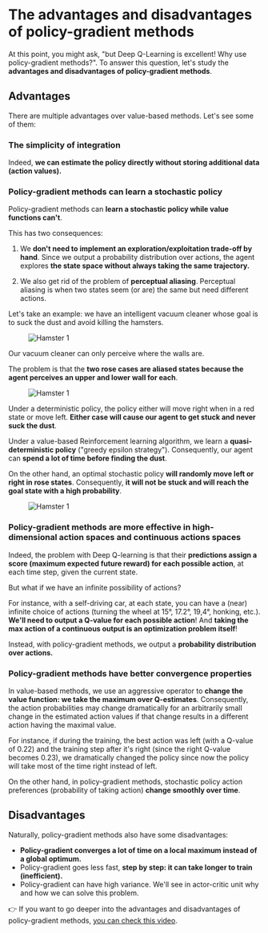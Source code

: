 # The advantages and disadvantages of policy-gradient methods

At this point, you might ask, "but Deep Q-Learning is excellent! Why use policy-gradient methods?". To answer this question, let's study the **advantages and disadvantages of policy-gradient methods**.

## Advantages

There are multiple advantages over value-based methods. Let's see some of them:

### The simplicity of integration

Indeed, **we can estimate the policy directly without storing additional data (action values).**

### Policy-gradient methods can learn a stochastic policy

Policy-gradient methods can **learn a stochastic policy while value functions can't**.

This has two consequences:

1. We **don't need to implement an exploration/exploitation trade-off by hand**. Since we output a probability distribution over actions, the agent explores **the state space without always taking the same trajectory.**

2. We also get rid of the problem of **perceptual aliasing**. Perceptual aliasing is when two states seem (or are) the same but need different actions.

Let's take an example: we have an intelligent vacuum cleaner whose goal is to suck the dust and avoid killing the hamsters.

<figure class="image table text-center m-0 w-full">
  <img src="https://huggingface.co/datasets/huggingface-deep-rl-course/course-images/resolve/main/en/unit6/hamster1.jpg" alt="Hamster 1"/>
</figure>

Our vacuum cleaner can only perceive where the walls are.

The problem is that the **two rose cases are aliased states because the agent perceives an upper and lower wall for each**.

<figure class="image table text-center m-0 w-full">
  <img src="https://huggingface.co/datasets/huggingface-deep-rl-course/course-images/resolve/main/en/unit6/hamster2.jpg" alt="Hamster 1"/>
</figure>

Under a deterministic policy, the policy either will move right when in a red state or move left. **Either case will cause our agent to get stuck and never suck the dust**.

Under a value-based Reinforcement learning algorithm, we learn a **quasi-deterministic policy** ("greedy epsilon strategy"). Consequently, our agent can **spend a lot of time before finding the dust**.

On the other hand, an optimal stochastic policy **will randomly move left or right in rose states**. Consequently, **it will not be stuck and will reach the goal state with a high probability**.

<figure class="image table text-center m-0 w-full">
  <img src="https://huggingface.co/datasets/huggingface-deep-rl-course/course-images/resolve/main/en/unit6/hamster3.jpg" alt="Hamster 1"/>
</figure>

### Policy-gradient methods are more effective in high-dimensional action spaces and continuous actions spaces

Indeed, the problem with Deep Q-learning is that their **predictions assign a score (maximum expected future reward) for each possible action**, at each time step, given the current state.

But what if we have an infinite possibility of actions?

For instance, with a self-driving car, at each state, you can have a (near) infinite choice of actions (turning the wheel at 15°, 17.2°, 19,4°, honking, etc.). **We'll need to output a Q-value for each possible action**! And **taking the max action of a continuous output is an optimization problem itself**!

Instead, with policy-gradient methods, we output a **probability distribution over actions.**

### Policy-gradient methods have better convergence properties

In value-based methods, we use an aggressive operator to **change the value function: we take the maximum over Q-estimates**.
Consequently, the action probabilities may change dramatically for an arbitrarily small change in the estimated action values if that change results in a different action having the maximal value.

For instance, if during the training, the best action was left (with a Q-value of 0.22) and the training step after it's right (since the right Q-value becomes 0.23), we dramatically changed the policy since now the policy will take most of the time right instead of left.

On the other hand, in policy-gradient methods, stochastic policy action preferences (probability of taking action) **change smoothly over time**.

## Disadvantages

Naturally, policy-gradient methods also have some disadvantages:

- **Policy-gradient converges a lot of time on a local maximum instead of a global optimum.**
- Policy-gradient goes less fast, **step by step: it can take longer to train (inefficient).**
- Policy-gradient can have high variance. We'll see in actor-critic unit why and how we can solve this problem.

👉 If you want to go deeper into the advantages and disadvantages of policy-gradient methods, [you can check this video](https://youtu.be/y3oqOjHilio).
